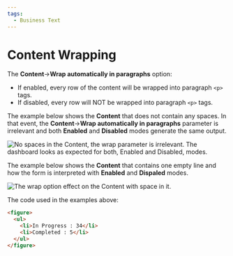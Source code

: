 ```yaml
---
tags:
  - Business Text
---
```



# Content Wrapping

The **Content**->**Wrap automatically in paragraphs** option:

- If enabled, every row of the content will be wrapped into paragraph `<p>` tags.
- If disabled, every row will NOT be wrapped into paragraph `<p>` tags.

The example below shows the **Content** that does not contain any spaces. In that event, the **Content**->**Wrap automatically in paragraphs** parameter is irrelevant and both **Enabled** and **Disabled** modes generate the same output.

<Image
  title="No spaces in the Content, the wrap parameter is irrelevant. The dashboard looks as expected for both, Enabled and Disabled, modes."
  src="/img/blog/2023-11-21-dynamictext-panel-4.2.0/no-empty-lines.png"
/>

The example below shows the **Content** that contains one empty line and how the form is interpreted with **Enabled** and **Dispaled** modes.

<Image
  title="The wrap option effect on the Content with space in it."
  src="/img/blog/2023-11-21-dynamictext-panel-4.2.0/yes-empty-lines.png"
/>

The code used in the examples above:

```html
<figure>
  <ul>
    <li>In Progress : 34</li>
    <li>Completed : 5</li>
  </ul>
</figure>
```
